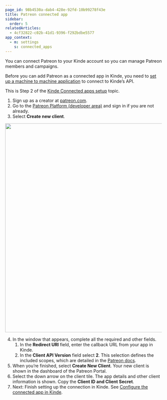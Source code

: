 ```yaml
---
page_id: 98b4530a-dab4-428e-92fd-10b99278f43e
title: Patreon connected app
sidebar:
  order: 5
relatedArticles:
  - 4cf32822-c02b-41d1-9396-f292bdbe5577
app_context:
  - m: settings
    s: connected_apps
---
```


You can connect Patreon to your Kinde account so you can manage Patreon members and campaigns.

Before you can add Patreon as a connected app in Kinde, you need to [set up a machine to machine application](/developer-tools/kinde-api/connect-to-kinde-api/) to connect to Kinde’s API.

This is Step 2 of the [Kinde Connected apps setup](/integrate/connected-apps/add-connected-apps/#step-2-set-up-the-app-you-want-to-connect) topic.

1. Sign up as a creator at [patreon.com](http://patreon.com/).
2. Go to the [Patreon Platform (developer area)](https://www.patreon.com/portal/registration/register-clients) and sign in if you are not already.
3. Select **Create new client**.

<img
  src="https://imagedelivery.net/skPPZTHzSlcslvHjesZQcQ/a35a8351-ed96-41ea-2adb-4e2339adb400/public"
  alt=""
  width="672px"
  height="auto"
  fetchpriority="low"
  loading="lazy"
  decoding="async"
/>

4. In the window that appears, complete all the required and other fields.
   1. In the **Redirect URI** field, enter the callback URL from your app in Kinde.
   2. In the **Client API Version** field select **2**. This selection defines the included scopes, which are detailed in the [Patreon docs](https://docs.patreon.com/#scopes).
5. When you’re finished, select **Create New Client**. Your new client is shown in the dashboard of the Patreon Portal.
6. Select the down arrow on the client tile. The app details and other client information is shown. Copy the **Client ID and Client Secret**.
7. Next: Finish setting up the connection in Kinde. See [Configure the connected app in Kinde](/integrate/connected-apps/add-connected-apps/#step-3-configure-the-connected-app-in-kinde).
